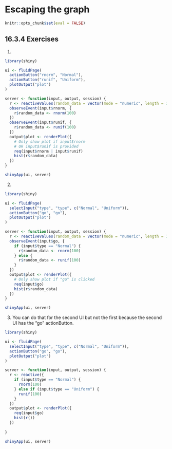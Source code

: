 # Escaping the graph


```r
knitr::opts_chunk$set(eval = FALSE)
```

## 16.3.4 Exercises {-}

1.
```r
library(shiny)

ui <- fluidPage(
  actionButton("rnorm", "Normal"),
  actionButton("runif", "Uniform"),
  plotOutput("plot")
)

server <- function(input, output, session) {
  r <- reactiveValues(random_data = vector(mode = "numeric", length = 100))
  observeEvent(input$rnorm, {
    r$random_data <- rnorm(100)
  })
  observeEvent(input$runif, {
    r$random_data <- runif(100)
  })
  output$plot <- renderPlot({
    # Only show plot if input$rnorm 
    # OR input$runif is provided
    req(input$rnorm | input$runif)
    hist(r$random_data)
  })
}

shinyApp(ui, server)
```


2.
```r
library(shiny)

ui <- fluidPage(
  selectInput("type", "type", c("Normal", "Uniform")),
  actionButton("go", "go"),
  plotOutput("plot")
)

server <- function(input, output, session) {
  r <- reactiveValues(random_data = vector(mode = "numeric", length = 100))
  observeEvent(input$go, {
    if (input$type == "Normal") {
      r$random_data <- rnorm(100)
    } else {
      r$random_data <- runif(100)
    }
  })
  output$plot <- renderPlot({
    # Only show plot if "go" is clicked
    req(input$go)
    hist(r$random_data)
  })
}

shinyApp(ui, server)
```


3. You can do that for the second UI but not the first because the second UI has the "go" actionButton.

```r
library(shiny)

ui <- fluidPage(
  selectInput("type", "type", c("Normal", "Uniform")),
  actionButton("go", "go"),
  plotOutput("plot")
)

server <- function(input, output, session) {
  r <- reactive({ 
    if (input$type == "Normal") {
      rnorm(100)
    } else if (input$type == "Uniform") {
      runif(100)
    }
  })
  output$plot <- renderPlot({
    req(input$go)
    hist(r())
  })
  
}

shinyApp(ui, server)
```

